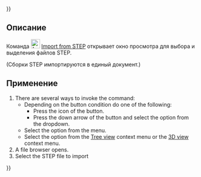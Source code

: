 {{UnfinishedDocu{{#translation:}}}}
<languages/>

{{Docnav/ru
|[[Assembly3_CreateElement/ru|Create element]]
|[[Assembly3_ImportMultiDocument/ru|Import as multi-document]]
|[[Assembly3_Workbench/ru|Assembly3]]
|IconL=Assembly_New_Element.svg
|IconR=Assembly_ImportMulti.svg
|IconC=Assembly3_workbench_icon.svg
}}

{{GuiCommand
|Name/ru=Assembly3 ImportFromSTEP
|Name=Assembly3 ImportFromSTEP
|Icon=Assembly_Import.svg
|MenuLocation=Assembly3 → Import from STEP → Import from STEP
|Workbenches=[[Assembly3_Workbench/ru|Assembly3]]
}}

<span id="Description"></span>
==Описание==

Команда [[Image:Assembly_Import.svg‎‎|24px]] [[Assembly3_ImportFromSTEP/ru|Import from STEP]] открывает окно просмотра для выбора и выделения файлов STEP.

(Сборки STEP импортируются в единый документ.)

<span id="Usage"></span>
==Применение==

# There are several ways to invoke the command:
#* Depending on the button condition do one of the following:
#** Press the icon of the {{Button|[[Image:Assembly_Import.svg‎‎|16px]][[Image:Toolbar_flyout_arrow.svg|x16px]] [[Assembly3_ImportFromSTEP|Import from STEP]]}} button.
#** Press the down arrow of the {{Button|[[Image:Assembly_ImportMulti.svg||x16px]][[Image:Toolbar_flyout_arrow.svg|x16px]] '''Import as multi-document'''}} button and select the {{MenuCommand|[[Image:Assembly_Import.svg|16px]] Import from STEP}} option from the dropdown.
#* Select the {{MenuCommand|Assembly3 → Import from STEP → [[Image:Assembly_Import.svg‎‎|16px]] Import from STEP}} option from the menu.
#* Select the {{MenuCommand|Assembly → Import from STEP → [[Image:Assembly_Import.svg‎‎|16px]] Import from STEP}} option from the [[Tree_view|Tree view]] context menu or the [[3D_view|3D view]] context menu.
# A file browser opens.
# Select the STEP file to import


{{Docnav/ru
|[[Assembly3_CreateElement/ru|Create element]]
|[[Assembly3_ImportMultiDocument/ru|Import as multi-document]]
|[[Assembly3_Workbench/ru|Assembly3]]
|IconL=Assembly_New_Element.svg
|IconR=Assembly_ImportMulti.svg
|IconC=Assembly3_workbench_icon.svg
}}

{{Userdocnavi{{#translation:}}}}